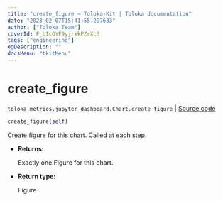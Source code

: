 ```yaml
---
title: "create_figure — Toloka-Kit | Toloka documentation"
date: "2023-02-07T15:41:55.297633"
author: ["Toloka Team"]
coverId: F_bIcOYF9yjrxkPZrXc3
tags: ["engineering"]
ogDescription: ""
docsMenu: "tkitMenu"
---
```


# create_figure
`toloka.metrics.jupyter_dashboard.Chart.create_figure` | [Source code](https://github.com/Toloka/toloka-kit/blob/v1.1.3/src/metrics/jupyter_dashboard.py#L136)

```python
create_figure(self)
```

Create figure for this chart. Called at each step.

* **Returns:**

  Exactly one Figure for this chart.

* **Return type:**

  Figure